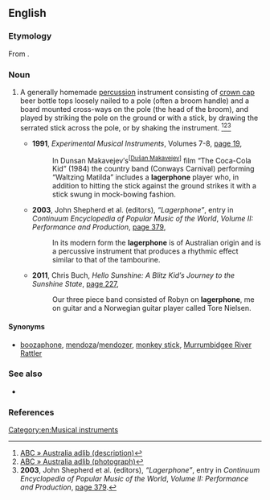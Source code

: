 ==English==

===Etymology===
From {{suffix|lager|phone|lang=en}}.

===Noun===
{{en-noun}}

# {{context|Australia|lang=en}} A generally homemade [[percussion]] instrument consisting of [[crown cap]] beer bottle tops loosely nailed to a pole (often a broom handle) and a board mounted cross-ways on the pole (the head of the broom), and played by striking the pole on the ground or with a stick, by drawing the serrated stick across the pole, or by shaking the instrument. {{defdate|From 1952.}}<ref>[http://www.abc.net.au/arts/adlib/stories/s915488.htm ABC » Australia adlib (description)]</ref><ref>[http://www.abc.net.au/arts/adlib/stories/s916156.htm ABC » Australia adlib (photograph)]</ref><ref>'''2003''', John Shepherd et al. (editors), ''“Lagerphone”'', entry in ''Continuum Encyclopedia of Popular Music of the World'', ''Volume II: Performance and Production'', [http://books.google.com.au/books?id=pJvzEzjahkQC&pg=PA379&dq=%22lagerphone%22|%22lagerphones%22+-intitle:%22%22+-inauthor:%22%22&hl=en&sa=X&ei=r_CcT8_lGaaiiAfgrfy6Dg&redir_esc=y#v=onepage&q=%22lagerphone%22|%22lagerphones%22%20-intitle%3A%22%22%20-inauthor%3A%22%22&f=false page 379].</ref>
#* '''1991''', ''Experimental Musical Instruments'', Volumes 7-8, [http://books.google.com.au/books?id=aGEIAQAAMAAJ&q=%22lagerphone%22|%22lagerphones%22+-intitle:%22%22+-inauthor:%22%22&dq=%22lagerphone%22|%22lagerphones%22+-intitle:%22%22+-inauthor:%22%22&hl=en&sa=X&ei=Rv2cT7jbLIXNmQXM0riYDg&redir_esc=y page 19],
#*: In Dunsan Makavejev′s<sup><nowiki>[</nowiki>[[w:Dušan Makavejev|Dušan Makavejev]]<nowiki>]</nowiki></sup> film “The Coca-Cola Kid” (1984) the country band (Conways Carnival) performing “Waltzing Matilda” includes a '''lagerphone''' player who, in addition to hitting the stick against the ground strikes it with a stick swung in mock-bowing fashion.
#* '''2003''', John Shepherd et al. (editors), ''“Lagerphone”'', entry in ''Continuum Encyclopedia of Popular Music of the World'', ''Volume II: Performance and Production'', [http://books.google.com.au/books?id=pJvzEzjahkQC&pg=PA379&dq=%22lagerphone%22|%22lagerphones%22+-intitle:%22%22+-inauthor:%22%22&hl=en&sa=X&ei=r_CcT8_lGaaiiAfgrfy6Dg&redir_esc=y#v=onepage&q=%22lagerphone%22|%22lagerphones%22%20-intitle%3A%22%22%20-inauthor%3A%22%22&f=false page 379],
#*: In its modern form the '''lagerphone''' is of Australian origin and is a percussive instrument that produces a rhythmic effect similar to that of the tambourine.
#* '''2011''', Chris Buch, ''Hello Sunshine: A Blitz Kid′s Journey to the Sunshine State'', [http://books.google.com.au/books?id=i1OKA514iEsC&pg=PA227&dq=%22lagerphone%22|%22lagerphones%22+-intitle:%22%22+-inauthor:%22%22&hl=en&sa=X&ei=JQycT8qCOO-cmQX_57GsDg&redir_esc=y#v=onepage&q=%22lagerphone%22|%22lagerphones%22%20-intitle%3A%22%22%20-inauthor%3A%22%22&f=false page 227],
#*: Our three piece band consisted of Robyn on '''lagerphone''', me on guitar and a Norwegian guitar player called Tore Nielsen.

====Synonyms====
* {{sense|percussion instrument with bottle caps}} [[boozaphone]], [[mendoza]]/[[mendozer]], [[monkey stick]], [[Murrumbidgee River Rattler]]

===See also===
* {{pedialite|monkey stick}}

===References===
<references />

[[Category:en:Musical instruments]]